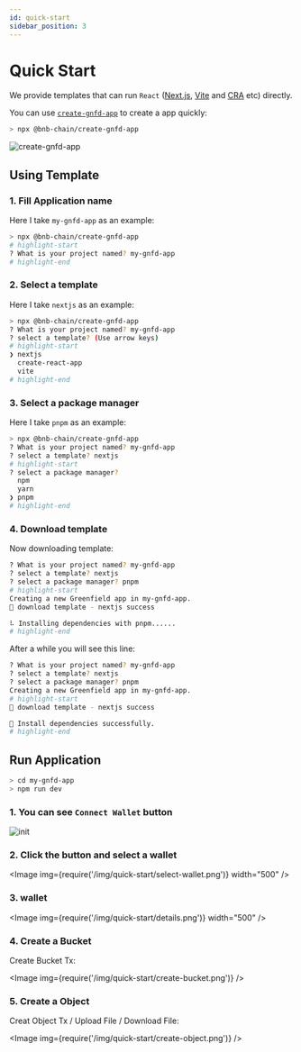 ```yaml
---
id: quick-start
sidebar_position: 3
---
```



# Quick Start

We provide templates that can run `React` ([Next.js](https://nextjs.org/), [Vite](https://vitejs.dev/) and [CRA](https://create-react-app.dev/) etc) directly.

You can use [`create-gnfd-app`](https://github.com/bnb-chain/greenfield-js-sdk/tree/main/packages/create-gnfd-app) to create a app quickly:

```bash
> npx @bnb-chain/create-gnfd-app
```

![create-gnfd-app](/img/quick-start/gnfd-template.gif)

## Using Template

### 1. Fill Application name

Here I take `my-gnfd-app` as an example:

```bash
> npx @bnb-chain/create-gnfd-app
# highlight-start
? What is your project named? my-gnfd-app
# highlight-end
```

### 2. Select a template

Here I take `nextjs` as an example:

```bash
> npx @bnb-chain/create-gnfd-app
? What is your project named? my-gnfd-app
? select a template? (Use arrow keys)
# highlight-start
❯ nextjs
  create-react-app
  vite
# highlight-end
```

### 3. Select a package manager

Here I take `pnpm` as an example:

```bash
> npx @bnb-chain/create-gnfd-app
? What is your project named? my-gnfd-app
? select a template? nextjs
# highlight-start
? select a package manager?
  npm
  yarn
❯ pnpm
# highlight-end
```

### 4. Download template

Now downloading template:

```bash
? What is your project named? my-gnfd-app
? select a template? nextjs
? select a package manager? pnpm
# highlight-start
Creating a new Greenfield app in my-gnfd-app.
🎉 download template - nextjs success

⠧ Installing dependencies with pnpm......
# highlight-end
```

After a while you will see this line:

```bash
? What is your project named? my-gnfd-app
? select a template? nextjs
? select a package manager? pnpm
Creating a new Greenfield app in my-gnfd-app.
# highlight-start
🎉 download template - nextjs success

🎉 Install dependencies successfully.
# highlight-end
```

## Run Application

```bash
> cd my-gnfd-app
> npm run dev
```

### 1. You can see `Connect Wallet` button

  ![init](/img/quick-start/init.png)

### 2. Click the button and select a wallet

  <Image img={require('/img/quick-start/select-wallet.png')} width="500" />

### 3. wallet

  <Image img={require('/img/quick-start/details.png')} width="500" />

### 4. Create a Bucket

Create Bucket Tx:

  <Image img={require('/img/quick-start/create-bucket.png')} />

### 5. Create a Object

Creat Object Tx / Upload File / Download File:

  <Image img={require('/img/quick-start/create-object.png')} />
